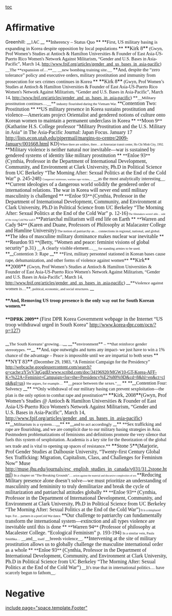 [[toc]]
=Affirmative= 
Greenhill: 
<span style="margin: 0in 0in 0pt;"><span class="Underline">__<span style="font-family: Georgia;">1AC </span>__</span></span>
<span style="margin: 0in 0in 0pt; mso-outline-level: 1;"><span style="font-size: 11pt;">**<span style="font-family: Times New Roman;">Inherency – Status Quo </span>**</span></span>
<span style="margin: 0in 0in 0pt;"><span style="font-family: Georgia;"> </span></span>
<span style="margin: 0in 0in 0pt; mso-outline-level: 1;"><span style="font-size: 11pt;">**<span style="font-family: Times New Roman;">First, US military basing is expanding in Korea despite opposition by local populations </span>**</span></span>
<span style="margin: 0in 0in 0pt;"><span class="cite"><span style="font-size: 12pt;">**<span style="font-family: Times New Roman;">Kirk 8</span>**</span></span><span style="font-family: Georgia;"> (Gwyn, Prof Women’s Studies at Antioch & Hamilton Universities & Founder of East Asia-US-Puerto Rico Women's Network Against Militarism, “Gender and U.S. Bases in Asia-Pacific”, March 14, http://www.fpif.org/articles/gender_and_us_bases_in_asia-pacific)</span></span>
<span style="margin: 0in 0in 0pt;"><span style="font-family: Georgia;"> </span></span>
<span style="margin: 0in 0in 0pt;"><span style="font-family: Times New Roman;"><span class="underline0"><span style="font-size: 10pt;">__The **<span style="mso-bidi-font-weight: normal;">expansion of…</span>**__</span></span> <span class="underline0"><span style="font-size: 10pt;">__new bombing training site.__ </span></span></span></span>
<span style="margin: 0in 0in 0pt;"><span class="Underline"><span style="text-decoration: none;"><span style="font-family: Georgia;"> </span></span></span></span>
<span style="margin: 0in 0in 0pt;"><span style="font-size: 11pt;">**<span style="font-family: Times New Roman;">And, despite the “zero tolerance” policy and executive orders, military prostitution and immunity from prosecution for sex crimes continues in Korea </span>**</span></span>
<span style="margin: 0in 0in 0pt;"><span class="cite"><span style="font-size: 12pt;">**<span style="font-family: Times New Roman;">Kirk 8</span>**</span></span><span style="font-family: Georgia;"> (Gwyn, Prof Women’s Studies at Antioch & Hamilton Universities & Founder of East Asia-US-Puerto Rico Women's Network Against Militarism, “Gender and U.S. Bases in Asia-Pacific”, March 14, http://www.fpif.org/articles/gender_and_us_bases_in_asia-pacific)</span></span>
<span style="margin: 0in 0in 0pt;"><span style="font-family: Georgia;"> </span></span>
<span style="margin: 0in 0in 0pt;"><span style="font-family: Times New Roman;"><span class="underline0">**<span style="mso-bidi-font-weight: normal;"><span style="font-size: 10pt;">__Military prostitution continues…__</span></span>**</span><span style="font-size: 8pt;"> industry flourished during the Vietnam War. </span></span></span>
<span style="margin: 0in 0in 0pt;"><span class="Underline"><span style="text-decoration: none;"><span style="font-family: Georgia;"> </span></span></span></span>
<span style="margin: 0in 0in 0pt;">**<span style="mso-bidi-font-weight: normal;"><span style="font-size: 12pt;"><span style="font-family: Times New Roman;">Contention Two: Prostitution </span></span></span>**</span>
<span style="margin: 0in 0in 0pt;"><span style="font-size: 12pt;"><span style="font-family: Times New Roman;"> </span></span></span>
<span style="margin: 0in 0in 0pt;">**<span style="mso-bidi-font-weight: normal;"><span style="font-size: 12pt;"><span style="font-family: Times New Roman;">US military presence in Korea sustains prostitution and violence—Americans project Orientalist and gendered notions of culture onto Korean women to maintain a permanent underclass in Korea </span></span></span>**</span>
<span style="margin: 0in 0in 0pt;"><span style="font-family: Times New Roman;">**<span style="mso-bidi-font-weight: normal;"><span style="font-size: 12pt;">Moon 9</span></span>**<span style="font-size: 12pt;"> (Katharine H.S. College professor “Military Prostitution and the U.S. Military in Asia” in The Asia-Pacific Journal: Japan Focus. January 17 http://lists.econ.utah.edu/pipermail/margins-to-centre/2009-January/001668.html KD)</span><span style="font-size: 7pt;"> </span></span></span>
<span style="margin: 0in 0in 0pt;"><span style="font-size: 7pt;"><span style="font-family: Times New Roman;"> </span></span></span>
<span style="margin: 0in 0in 0pt;"><span style="font-size: 7pt;"><span style="font-family: Georgia;">Where there are soldiers, there… at Amerasian transit center, Ho Chi Minh City, 1992. </span></span></span>
<span style="margin: 0in 0in 0pt;"><span style="font-size: 7pt;"><span style="font-family: Georgia;"> </span></span></span>
<span style="margin: 0in 0in 0pt;">**<span style="mso-bidi-font-weight: normal;"><span style="font-size: 12pt;"><span style="font-family: Georgia;">Military violence is neither natural nor inevitable—war is sustained by gendered systems of identity like military prostitution </span></span></span>**</span>
<span style="margin: 0in 0in 0pt;"><span style="font-family: Times New Roman;">**<span style="mso-bidi-font-weight: normal;"><span style="font-size: 12pt;">Enloe 93</span></span>** <span style="font-size: 12pt;">(Cynthia, Professor in the Department of International Development, Community, and Environment at Clark University, Ph.D in Political Science from UC Berkeley “The Morning After: Sexual Politics at the End of the Cold War” p. 245-248) </span><span style="font-size: 6pt;"> </span></span></span>
<span style="margin: 0in 0in 0pt;"><span style="font-size: 6pt;"><span style="font-family: Times New Roman;"> </span></span></span>
<span style="margin: 0in 0in 0pt;"><span style="font-family: Georgia;"><span style="font-size: 6pt;">Conquerors' mistresses, wartime rape victims,…</span> __as the most analytically interesting__<span style="font-size: 6pt;">. </span></span></span>
<span style="margin: 0in 0in 0pt;"><span style="font-size: 6pt;"><span style="font-family: Georgia;"> </span></span></span>
<span style="margin: 0in 0in 0pt;">**<span style="mso-bidi-font-weight: normal;"><span style="font-size: 12pt;"><span style="font-family: Georgia;">Current ideologies of a dangerous world solidify the gendered order of international relations. The war in Korea will never end until military masculinity is challenged </span></span></span>**</span>
<span style="margin: 0in 0in 0pt;"><span style="font-family: Times New Roman;">**<span style="mso-bidi-font-weight: normal;"><span style="font-size: 12pt;">Enloe 93</span></span>**<span style="font-size: 6pt;"> </span><span style="font-size: 12pt;">(Cynthia, Professor in the Department of International Development, Community, and Environment at Clark University, Ph.D in Political Science from UC Berkeley “The Morning After: Sexual Politics at the End of the Cold War” p. 12-16)</span><span style="font-size: 6pt;">  </span></span></span>
<span style="margin: 0in 0in 0pt;"><span style="font-size: 6pt;"><span style="font-family: Times New Roman;"> </span></span></span>
<span style="margin: 0in 0in 0pt;"><span style="font-size: 6pt;"><span style="font-family: Times New Roman;">The filmmakers weren't able… side of the rising Cold War wall.9 </span></span></span>
<span style="margin: 0in 0in 0pt;"><span class="Underline"><span style="text-decoration: none;"><span style="font-family: Georgia;"> </span></span></span></span>
<span style="margin: 0in 0in 0pt;">**<span style="mso-bidi-font-weight: normal;"><span style="font-size: 12pt;"><span style="font-family: Georgia;">Patriarchal militarism will end life on Earth </span></span></span>**</span>
<span style="margin: 0in 0in 0pt;"><span style="font-family: Georgia;">**<span style="mso-bidi-font-weight: normal;"><span style="font-size: 12pt;">Warren and Cady 94</span></span>** <span style="font-size: 12pt;">(Karen and Duane, Professors of Philosophy at Malacaster College and Hamline University)</span><span style="font-size: 8pt;"> </span></span></span>
<span style="margin: 0in 0in 0pt;"><span style="font-size: 8pt;"><span style="font-family: Georgia;"> </span></span></span>
<span style="margin: 0in 0in 0pt;"><span style="font-size: 8pt;"><span style="font-family: Georgia;">The notion of patriarchy as… connections in regional, national, and global. </span></span></span>
<span style="margin: 0in 0in 0pt;"><span style="font-size: 8pt;"><span style="font-family: Georgia;"> </span></span></span>
<span style="margin: 0in 0in 0pt;">**<span style="mso-bidi-font-weight: normal;"><span style="font-size: 12pt;"><span style="font-family: Georgia;">The idea of masculine military dominance makes nuclear war inevitable </span></span></span>**</span>
<span style="margin: 0in 0in 0pt; mso-outline-level: 1;"><span style="font-family: Times New Roman;">**<span style="mso-bidi-font-weight: normal;"><span style="font-size: 12pt;">Reardon 93 </span></span>**<span style="font-size: 12pt;">(Betty, “Women and peace: feminist visions of global security” p.31) </span></span></span>
<span style="margin: 0in 0in 0pt;"><span style="font-size: 11pt;"><span style="text-decoration: none;"><span style="font-family: Times New Roman;"> </span></span></span></span>
<span style="margin: 0in 0in 0pt;"><span style="font-family: Times New Roman;">__<span style="font-size: 11pt;">A clearly visible element</span>…__<span style="font-size: 8pt;"> for standing armies to be used.</span></span></span>
<span style="margin: 0in 0in 0pt;"><span class="Underline"><span style="text-decoration: none;"><span style="font-family: Georgia;"> </span></span></span></span>
<span style="margin: 0in 0in 0pt;"><span class="Underline">**<span style="mso-bidi-font-weight: normal;">__<span style="font-family: Georgia;">Contention 3: Rape </span>__</span>**</span></span>
<span style="margin: 0in 0in 0pt;"><span class="Underline"><span style="text-decoration: none;"><span style="font-family: Georgia;"> </span></span></span></span>
<span style="margin: 0in 0in 0pt;"><span style="font-family: Times New Roman;">**First, military personnel stationed in Korean bases cause rape, dehumanization, and other forms of violence against women**</span></span>
<span style="margin: 0in 0in 0pt;"><span class="cite"><span style="font-size: 12pt;">**<span style="font-family: Times New Roman;">Kirk</span>**</span></span><span style="font-size: 12pt;"><span style="font-family: Georgia;"> </span></span><span class="cite"><span style="font-size: 12pt;">**<span style="font-family: Times New Roman;">2008</span>**</span></span><span style="font-family: Georgia;"> (Gwyn, Prof Women’s Studies at Antioch & Hamilton Universities & Founder of East Asia-US-Puerto Rico Women's Network Against Militarism, “Gender and U.S. Bases in Asia-Pacific”, March 14, http://www.fpif.org/articles/gender_and_us_bases_in_asia-pacific) </span></span>
<span style="margin: 0in 0in 0pt;"><span style="font-family: Georgia;"> </span></span>
<span style="margin: 0in 0in 0pt;">__<span style="font-family: Times New Roman;"><span class="underline0">**<span style="mso-bidi-font-weight: normal;"><span style="font-size: 10pt;">Violence against women is…</span></span>**<span style="font-size: 8pt;">, political, economic, and social structures. </span></span></span>__</span>
<span style="margin: 0in 0in 0pt;"><span class="underline0"><span style="font-size: 8pt;"><span style="text-decoration: none;"><span style="font-family: Times New Roman;"> </span></span></span></span></span>
=====<span style="margin: 0in 0in 0pt;"><span style="font-family: 'Times New Roman','serif'; font-size: 11pt; font-style: normal;">**And, Removing US troop presence is the only way out for South Korean women.**  </span></span>===== 
=====<span style="margin: 0in 0in 0pt;"><span style="font-family: 'Times New Roman','serif'; font-size: 11pt; font-style: normal;">**DPRK 2009** </span><span style="font-family: Calibri;"><span style="font-size: 12pt; font-style: normal; font-weight: normal;">(First DPR Korea Government webpage in the Internet “US troop withdrawal urged in South Korea” http://www.korea-dpr.com/ocn/?p=127)</span><span style="font-family: 'Times New Roman','serif'; font-size: 12pt; font-style: normal; font-weight: normal;"> </span></span></span>===== 
<span style="margin: 0in 0in 0pt;"><span style="font-family: Georgia;"> </span></span>
<span style="margin: 0in 0in 0pt;"><span class="underline0"><span style="font-size: 10pt;">__<span style="font-family: Times New Roman;">The South Koreans’ growing…</span>__</span></span><span style="font-family: Georgia;"> </span>__<span style="font-family: Times New Roman;"><span class="underline0">**<span style="mso-bidi-font-weight: normal;"><span style="font-size: 10pt;">environment</span></span>**<span style="font-size: 10pt;"> – **<span style="mso-bidi-font-weight: normal;">that reinforce gender stereotypes. </span>**</span></span></span>__</span>
<span style="margin: 0in 0in 0pt;"><span class="underline0"><span style="font-size: 10pt;"><span style="text-decoration: none;"><span style="font-family: Times New Roman;"> </span></span></span></span></span>
<span style="margin: 0in 0in 0pt;">**<span style="font-family: Times New Roman;">And, rape outweighs and turns any impact- we just have to win a 1% chance of the advantage – Peace is impossible until we are impartial to both sexes </span>**</span>
<span style="margin: 0in 0in 0pt;"><span class="cite"><span style="font-size: 12pt;">**<span style="font-family: Times New Roman;">NYT 83</span>**</span></span><span style="font-family: Georgia;"> (December 29, 1983, “A Feminist Campaign for the Presidency” http://webcache.googleusercontent.com/search?q=cache:zY5vV3qGgdIJ:www.scribd.com/doc/34196920/MGW10-GT-Korea-AFF-K+%22A+Feminist+Campaign+for+the+Presidency%E2%80%9D&cd=8&hl=en&ct=clnk&gl=us)</span></span>
<span style="margin: 0in 0in 0pt;"><span style="font-family: Georgia;"> </span></span>
<span style="margin: 0in 0in 0pt;"><span style="font-family: Georgia;"><span style="font-size: 8pt;">She argues, for example…</span> </span><span class="underline0">**<span style="mso-bidi-font-weight: normal;"><span style="font-size: 10pt;"><span style="font-family: Times New Roman;">__peace between the sexes.''__ </span></span></span>**</span></span>
<span style="margin: 0in 0in 0pt;"><span class="underline0"><span style="font-size: 10pt;"><span style="text-decoration: none;"><span style="font-family: Times New Roman;"> </span></span></span></span></span>
<span style="margin: 0in 0in 0pt;"><span class="Underline">**<span style="mso-bidi-font-weight: normal;">__<span style="font-family: Georgia;">Contention Four: Solvency </span>__</span>**</span></span>
<span style="margin: 0in 0in 0pt;"><span style="font-family: Times New Roman;">**Only withdrawal of our military basing can prevent sexploitation—the plan is the only option to combat rape and prostitution** </span></span>
<span style="margin: 0in 0in 0pt;"><span class="cite"><span style="font-size: 12pt;">**<span style="font-family: Times New Roman;">Kirk, 2008</span>**</span></span><span style="font-size: 12pt;"><span style="font-family: Georgia;">(Gwyn, Prof Women’s Studies @ Antioch & Hamilton Universities & Founder of East Asia-US-Puerto Rico Women's Network Against Militarism, “Gender and U.S. Bases in Asia-Pacific”, March 14, http://www.fpif.org/articles/gender_and_us_bases_in_asia-pacific) </span></span></span>
<span style="margin: 0in 0in 0pt;"><span class="underline0">**<span style="mso-bidi-font-weight: normal;"><span style="font-size: 10pt;">__<span style="font-family: Times New Roman;">Militarism is a system…</span>__</span></span>**</span><span style="font-family: Georgia;"> </span><span class="underline0">**<span style="mso-bidi-font-weight: normal;"><span style="font-size: 10pt;">__<span style="font-family: Times New Roman;">and to act accordingly </span>__</span></span>**</span></span>
<span style="margin: 0in 0in 0pt;"><span class="underline0"><span style="font-size: 10pt;"><span style="text-decoration: none;"><span style="font-family: Times New Roman;"> </span></span></span></span></span>
<span style="margin: 0in 0in 0pt;"><span class="CardsHighlight"><span style="border-bottom: medium none; border-left: medium none; border-right: medium none; border-top: medium none; font-size: 12pt;"><span style="text-decoration: none;"><span style="background-color: #00ffff;"><span style="font-family: Times New Roman;"> </span></span></span></span></span></span>
<span style="margin: 0in 0in 0pt;"><span style="font-family: Times New Roman;">**Sex trafficking and rape are flourishing, and we are complicit due to our military basing strategies in Asia. Postmodern problematizations of feminisms and definitions promote the very silence that fuels this system of sexploitation. Academia is a key site for the theorization of the global sex trade and is vital to opening up spaces of resistance.**</span></span>
<span style="margin: 0in 0in 0pt;"><span class="cite"><span style="font-size: 12pt;">**<span style="font-family: Times New Roman;">Stone 5</span>**</span></span><span style="font-size: 12pt;"><span style="font-family: Georgia;">(Marjorie, Prof Gender Studies at Dalhousie University, “Twenty-first Century Global Sex Trafficking: Migration, Capitalism, Class, and Challenges for Feminism Now” Muse http://muse.jhu.edu/journals/esc_english_studies_in_canada/v031/31.2stone.html) </span></span></span>
<span style="margin: 0in 0in 0pt;"><span style="font-family: Georgia;"><span style="font-size: 8pt;">In a chapter on "The Breaking Grounds"…</span><span style="font-size: 6pt;"> action against the material and discursive complexities of sex </span></span></span>
<span style="margin: 0in 0in 0pt;"><span style="font-size: 6pt;"><span style="font-family: Georgia;"> </span></span></span>
<span style="margin: 0in 0in 0pt;"><span class="Underline"><span style="text-decoration: none;"><span style="font-family: Georgia;"> </span></span></span></span>
<span style="margin: 0in 0in 0pt;">**<span style="mso-bidi-font-weight: normal;"><span style="font-size: 12pt;"><span style="font-family: Times New Roman;">Reducing Military presence alone doesn’t solve—we must prioritize an understanding of masculinity and femininity to truly demilitarize and break the cycle of militarization and patriarchal attitudes globally </span></span></span>**</span>
<span style="margin: 0in 0in 0pt;"><span style="font-family: Times New Roman;">**<span style="mso-bidi-font-weight: normal;"><span style="font-size: 12pt;">Enloe 93</span></span>** <span style="font-size: 12pt;">(Cynthia, Professor in the Department of International Development, Community, and Environment at Clark University, Ph.D in Political Science from UC Berkeley “The Morning After: Sexual Politics at the End of the Cold War”)</span><span style="font-size: 7pt;"> </span></span></span>
<span style="margin: 0in 0in 0pt;"><span style="font-size: 7pt;"><span style="font-family: Georgia;">It is a misplaced hope. For… partners in a postCold War dance. </span></span></span>
<span style="margin: 0in 0in 0pt;"><span style="font-size: 7pt;"><span style="font-family: Georgia;"> </span></span></span>
<span style="margin: 0in 0in 0pt;">**<span style="mso-bidi-font-weight: normal;"><span style="font-size: 12pt;"><span style="font-family: Georgia;">Our challenge to patriarchy can fundamentally transform the international system—extinction and all types violence are inevitable until this is done </span></span></span>**</span>
<span style="margin: 0in 0in 0pt; mso-outline-level: 1;"><span style="font-family: Georgia;">**<span style="mso-bidi-font-weight: normal;"><span style="font-size: 12pt;">Warren 94</span></span>**<span style="font-size: 12pt;"> (Professor of philosophy at Macalester College. “Ecological Feminism” p. 193-194) </span></span></span>
<span style="margin: 0in 0in 0pt;"><span style="font-family: Georgia;"> </span></span>
<span style="margin: 0in 0in 0pt;"><span style="font-family: Georgia;"><span style="font-size: 8pt;">In a similar vein, Paula Smithka…</span> __and__<span style="font-size: 8pt;"> itself </span>__breeds violence__<span style="font-size: 8pt;">. </span></span></span>
<span style="margin: 0in 0in 0pt;"><span style="font-size: 8pt;"><span style="font-family: Georgia;"> </span></span></span>
<span style="margin: 0in 0in 0pt;"><span style="font-size: 7pt;"><span style="font-family: Georgia;"> </span></span></span>
<span style="margin: 0in 0in 0pt;">**<span style="mso-bidi-font-weight: normal;"><span style="font-size: 12pt;"><span style="font-family: Times New Roman;">Intervening at the site of military prostitution allows us to globally challenge the masculine international order as a whole </span></span></span>**</span>
<span style="margin: 0in 0in 0pt;"><span style="font-family: Times New Roman;">**<span style="mso-bidi-font-weight: normal;"><span style="font-size: 12pt;">Enloe 93</span></span>** <span style="font-size: 12pt;">(Cynthia, Professor in the Department of International Development, Community, and Environment at Clark University, Ph.D in Political Science from UC Berkeley “The Morning After: Sexual Politics at the End of the Cold War”)</span><span style="font-size: 7pt;"> </span></span></span>
<span style="margin: 0in 0in 0pt;"><span style="font-size: 11pt;"><span style="text-decoration: none;"><span style="font-family: Times New Roman;"> </span></span></span></span>
<span style="margin: 0in 0in 0pt;"><span style="font-family: Georgia;">__It's true that in international politics… have scarcely begun to fathom__<span style="font-size: 7pt;">. </span></span></span>

=Negative= 

[[include page="space.template.Footer"]]